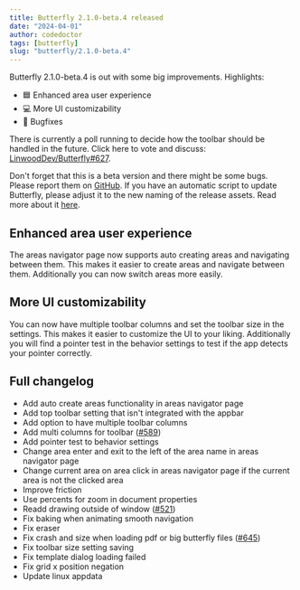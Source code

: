 ```yaml
---
title: Butterfly 2.1.0-beta.4 released
date: "2024-04-01"
author: codedoctor
tags: [butterfly]
slug: "butterfly/2.1.0-beta.4"
---
```


Butterfly 2.1.0-beta.4 is out with some big improvements.
Highlights:

- 🟦 Enhanced area user experience
- 💻 More UI customizability
- 🐞 Bugfixes

There is currently a poll running to decide how the toolbar should be handled in the future. Click here to vote and discuss: [LinwoodDev/Butterfly#627](https://github.com/LinwoodDev/Butterfly/discussions/627).

Don't forget that this is a beta version and there might be some bugs. Please report them on [GitHub](https://github.com/LinwoodDev/Butterfly/issues).
If you have an automatic script to update Butterfly, please adjust it to the new naming of the release assets. Read more about it [here](https://github.com/LinwoodDev/Butterfly/discussions/568).

## Enhanced area user experience

The areas navigator page now supports auto creating areas and navigating between them. This makes it easier to create areas and navigate between them. Additionally you can now switch areas more easily.

## More UI customizability

You can now have multiple toolbar columns and set the toolbar size in the settings. This makes it easier to customize the UI to your liking.
Additionally you will find a pointer test in the behavior settings to test if the app detects your pointer correctly.

## Full changelog

* Add auto create areas functionality in areas navigator page
* Add top toolbar setting that isn't integrated with the appbar
* Add option to have multiple toolbar columns
* Add multi columns for toolbar ([#589](https://github.com/LinwoodDev/Butterfly/issues/589))
* Add pointer test to behavior settings
* Change area enter and exit to the left of the area name in areas navigator page
* Change current area on area click in areas navigator page if the current area is not the clicked area
* Improve friction
* Use percents for zoom in document properties
* Readd drawing outside of window ([#521](https://github.com/LinwoodDev/Butterfly/pull/521))
* Fix baking when animating smooth navigation
* Fix eraser
* Fix crash and size when loading pdf or big butterfly files ([#645](https://github.com/LinwoodDev/Butterfly/pull/645))
* Fix toolbar size setting saving
* Fix template dialog loading failed
* Fix grid x position negation
* Update linux appdata
